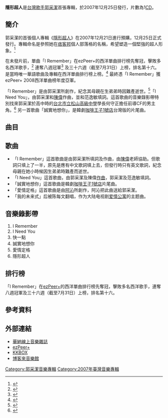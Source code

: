 {{noteTA
|1=采
}}
{{Infobox Album
| Name = 隱形超人
| Original_name = 
| Type = 專輯
| Longtype =
| Artist = [[郭采潔|郭采潔]]
| Cover =  Invisible superman cover.jpg
| Released = 2007年12月25日
| Recorded = 
| Genre = 國語流行
| Length = 
| Label = [[華納唱片_(台灣)|華納音樂]]
| Producer = [[陳偉_(音樂人)|陳偉]]
| Reviews = 
| Last album = 
| This album = '''隱形超人'''<br>（2007年）
| Next album = [[愛異想|愛異想]]<br>（2009年）
}}

'''隱形超人'''是[[台灣|台灣]][[歌手|歌手]][[郭采潔|郭采潔]]首張專輯，於2007年12月25日發行，片數為1[[CD|CD]]。

== 簡介 ==
郭采潔的首張個人專輯《[[隱形超人|隱形超人]]》在2007年12月21日進行預購，12月25日正式發行。專輯命名是參照她在[[痞客邦|痞客邦]]個人部落格的名稱，希望塑造一個堅強的超人形象。<ref>{{cite web|title=隱形超人 專輯介紹|url=http://web.ezpeer.com/cd/c42212s12100.html|work=ezPeer+|deadurl=yes|archiveurl=https://web.archive.org/web/20080809221611/http://web.ezpeer.com/cd/c42212s12100.html|archivedate=2008-08-09}}</ref>

在未發片前，單曲「I Remember」在ezPeer+的西洋單曲排行榜先奪冠，擊敗多名西洋歌手，<ref>{{cite news|title=華納年度新人郭采潔未發片便奪冠 「I Remember」EZPEER勇摘冠|url=http://www.warnermusic.com.tw/node/1423|publisher=華納線上音樂雜誌|date=2007-12-06|deadurl=yes|archiveurl=https://web.archive.org/web/20150715010737/http://www.warnermusic.com.tw/node/1423|archivedate=2015-07-15}}</ref> 連奪八週冠軍<ref>{{cite web|url=http://www.books.com.tw/exep/cdfile.php?item=0020122475|work=博客來音樂館|title=郭采潔 / 首張專輯隱形超人|accessdate=2008-07-31|archive-date=2016-03-03|archive-url=https://web.archive.org/web/20160303231132/http://www.books.com.tw/exep/cdfile.php?item=0020122475|dead-url=no}}</ref> 及三十六週（截至7月31日）上榜，排名第十六。是當時唯一華語歌曲及專輯在西洋單曲排行榜上榜。<ref>{{cite web |url= http://web.ezpeer.com/board/web_ez_board2.html |title= 西洋單曲排行榜 |accessdate= 2008-08-06 |date= 2008-07-31 |work= ezPeer+ |archiveurl= https://web.archive.org/web/20080730095120/http://web.ezpeer.com/board/web_ez_board2.html |archivedate= 2008-07-30 |deadurl= yes }}</ref> 最終憑「I Remember」獲ezPeer+ 2008西洋單曲榜年度亞軍。

「I Remember」是由郭采潔所創作，紀念其母親在生弟弟時因難產逝世。<ref>{{cite web|url=http://blog.nownews.com/djsean/textview.php?file=111230|title=歐葛 專訪 【郭采潔】郭采潔廣播節目中眼泛淚|work=歐葛專訪區|date=2008-01-07}}{{dead link|date=2018年5月 |bot=InternetArchiveBot |fix-attempted=yes }}</ref>「I Need You」，由郭采潔和[[陳偉|陳偉]]作曲，並和范逸敏填詞。這首歌曲的音樂錄影帶特別找來郭采潔於高中時的[[台北市立松山高級中學|台北市立松山高級中學]]學長何守正擔任前導CF的男主角。<ref>{{cite web |url=http://www.kkbox.com.tw/funky/129/129_21_5466_0_0_0.html%20KKBOX |title=郭采潔人小聲音大 何守正跨刀帶來好彩「投」 |publisher=KKBOX |date=2007-12-11 |deadurl=yes |archiveurl=https://web.archive.org/web/20160307054211/http://kkbox.com.tw/funky/129/129_21_5466_0_0_0.html%20kkbox |archivedate=2016-03-07 }}</ref> 另一首歌曲「誠實地想你」，是韓劇[[咖啡王子1號店|咖啡王子1號店]]台灣版的片尾曲。

==曲目==
{{Tracklist
| collapsed = 
| headline = 
| font_size = 
| total_length = 

| all_writing = 
| all_music = 
| all_lyrics = 
| all_arranger = 
| all_producer = [[陳偉_(音樂人)|陳偉]]
| all_except = 

| writing_credits = 
| music_credits = yes
| lyrics_credits = yes
| arranger_credits = yes
| producer_credits = yes
| extra_column = 
| longnote_column = yes

| title1 = I Remember
| note1 = 
| longnote1 = 
| music1 = 陳偉、郭采潔
| lyrics1 = 陳偉、郭采潔
| arranger1 = 陳偉
| producer1 = 
| extra1 = 
| length1 = 3:37

| title2 = I Need You
| note2 = 
| longnote2 = 
| music2 = 陳偉、郭采潔
| lyrics2 = 范逸敏、郭采潔
| arranger2 = 陳偉
| producer2 = 
| extra2 = 
| length2 = 4:15

| title3 = Shopping 明天
| note3 = 
| longnote3 = 
| music3 = [[羅憶詩|憶詩]]
| lyrics3 = [[徐世珍|徐世珍]]
| arranger3 = 陳偉
| producer3 = 
| extra3 = 
| length3 = 3:55

| title4 = 快一點
| note4 = 
| longnote4 = 
| music4 = 陳偉
| lyrics4 = 范逸敏
| arranger4 = 陳偉、黃文萱
| producer4 = 
| extra4 = 
| length4 = 3:10

| title5 = 隱形超人
| note5 = 
| longnote5 = 
| music5 = 陳品穎
| lyrics5 = [[小寒_(填詞人)|小寒]]
| arranger5 = 郭偉聰、陳偉
| producer5 = 
| extra5 = 
| length5 = 4:12

| title6 = 誠實地想你
| note6 = 
| longnote6 = 
| music6 = 顏克前
| lyrics6 = [[姚若龍|姚若龍]]
| arranger6 = 呂紹淳、陳偉
| producer6 = 
| extra6 = 
| length6 = 4:20

| title7 = 欠踹的背影
| note7 = 
| longnote7 = 
| music7 = 李毅杰
| lyrics7 = 俞方
| arranger7 = 郭偉聰
| producer7 = 
| extra7 = 
| length7 = 3:21

| title8 = 我的未來式
| note8 = 
| longnote8 = 原曲為[[Fin.K.L.|Fin.K.L.]]的《HAPPY》
| music8 = Jun Gyu Jeon 
| lyrics8 = 劉偉恩
| arranger8 = [[轻松玩|轻松玩]]
| producer8 = 
| extra8 = 
| length8 = 3:16

| title9 = 走路飛行
| note9 = 
| longnote9 = 
| music9 = 鄭可望
| lyrics9 = [[嚴云農|嚴云農]]
| arranger9 = 陳偉
| producer9 = 
| extra9 = 
| length9 = 4:23

| title10 = 愛情定格
| note10 =  
| longnote10 = 
| music10 = [[阿沁|阿沁]]
| lyrics10 = [[易家揚|易家揚]]
| arranger10 = 劉文仁
| producer10 = 
| extra10 = 
| length10 = 3:39
}}

==歌曲==
*「I Remember」這首歌曲是由郭采潔所填詞及作曲，由[[陳偉|陳偉]]老師協助。但歌詞只填上了一半，原先是應有中文歌詞填上去，但發行時只有英文歌詞，紀念母親在她小時候因生弟弟時難產而逝世。
*「I Need You」這首歌曲，由郭采潔及陳偉[[作曲|作曲]]，郭采潔及范逸敏填詞。
*「誠實地想你」這首歌曲是韓劇[[咖啡王子1號店|咖啡王子1號店]]片尾曲。
*「愛情定格」這首歌曲是由[[阿沁|阿沁]]所創作，阿沁把此曲送給郭采潔。
*「我的未来式」后被陈每文翻唱，作为大陆电视剧[[爱情公寓_(电视剧)|爱情公寓]]的主题曲。

==音樂錄影帶==
# I Remember
# I Need You
# 快一點
# 誠實地想你
#  愛情定格
# 隱形超人

==排行榜==
「I Remember」在[[ezPeer+|ezPeer+]]的西洋單曲排行榜先奪冠，擊敗多名西洋歌手，連奪八週冠軍及三十六週（截至7月31日）上榜，排名第十六。

== 參考資料 ==
{{reflist}}

==外部連結==
*[https://web.archive.org/web/20080309161212/http://www.warnermusic.com.tw/media/media_album.asp?id=3991 華納線上音樂雜誌]
*[https://web.archive.org/web/20080809221611/http://web.ezpeer.com/cd/c42212s12100.html ezPeer+]
*[https://web.archive.org/web/20081107071907/http://www.kkbox.com.tw/funky/web_info/8Zve-zSaD2.Vbgu00Ob.008l.html KKBOX]
*[http://www.books.com.tw/exep/cdfile.php?item=0020122475 博客來音樂館] {{Wayback|url=http://www.books.com.tw/exep/cdfile.php?item=0020122475 |date=20160303231132 }}

[[Category:郭采潔音樂專輯|Category:郭采潔音樂專輯]]
[[Category:2007年臺灣音樂專輯|Category:2007年臺灣音樂專輯]]